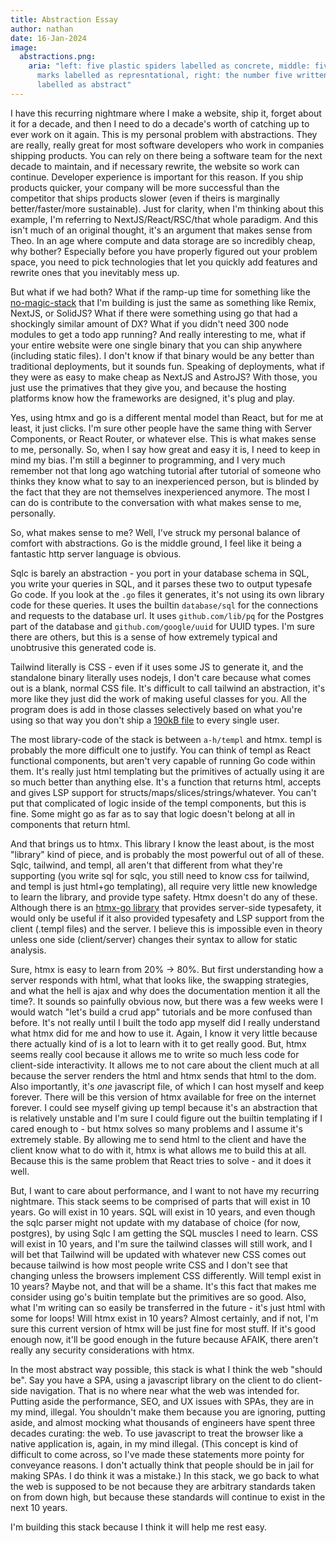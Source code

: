 ```yaml
---
title: Abstraction Essay
author: nathan
date: 16-Jan-2024
image:
  abstractions.png:
    aria: "left: five plastic spiders labelled as concrete, middle: five written in tally
      marks labelled as represntational, right: the number five written arabic numeral,
      labelled as abstract"
---
```


I have this recurring nightmare where I make a website, ship it, forget about it for a
decade, and then I need to do a decade's worth of catching up to ever work on it again.
This is my personal problem with abstractions. They are really, really great for most
software developers who work in companies shipping products. You can rely on there being a
software team for the next decade to maintain, and if necessary rewrite, the website so
work can continue. Developer experience is important for this reason. If you ship products
quicker, your company will be more successful than the competitor that ships products
slower (even if theirs is marginally better/faster/more sustainable). Just for clarity,
when I'm thinking about this example, I'm referring to NextJS/React/RSC/that whole
paradigm. And this isn't much of an original thought, it's an argument that makes sense
from Theo. In an age where compute and data storage are so incredibly cheap, why bother?
Especially before you have properly figured out your problem space, you need to pick
technologies that let you quickly add features and rewrite ones that you inevitably mess
up.

But what if we had both? What if the ramp-up time for something like the
[no-magic-stack](https://github.com/nathan-hello/no-magic-stack) that I'm building is just
the same as something like Remix, NextJS, or SolidJS? What if there were something using
go that had a shockingly similar amount of DX? What if you didn't need 300 node modules to
get a todo app running? And really interesting to me, what if your entire website were one
single binary that you can ship anywhere (including static files). I don't know if that
binary would be any better than traditional deployments, but it sounds fun. Speaking of
deployments, what if they were as easy to make cheap as NextJS and AstroJS? With those,
you just use the primatives that they give you, and because the hosting platforms know how
the frameworks are designed, it's plug and play.

Yes, using htmx and go is a different mental model than React, but for me at least, it
just clicks. I'm sure other people have the same thing with Server Components, or React
Router, or whatever else. This is what makes sense to me, personally. So, when I say how
great and easy it is, I need to keep in mind my bias. I'm still a beginner to programming,
and I very much remember not that long ago watching tutorial after tutorial of someone who
thinks they know what to say to an inexperienced person, but is blinded by the fact that
they are not themselves inexperienced anymore. The most I can do is contribute to the
conversation with what makes sense to me, personally.

So, what makes sense to me? Well, I've struck my personal balance of comfort with
abstractions. Go is the middle ground, I feel like it being a fantastic http server
language is obvious.

Sqlc is barely an abstraction - you port in your database schema in SQL, you write your
queries in SQL, and it parses these two to output typesafe Go code. If you look at the
`.go` files it generates, it's not using its own library code for these queries. It uses
the builtin `database/sql` for the connections and requests to the database url. It uses
`github.com/lib/pq` for the Postgres part of the database and `github.com/google/uuid` for
UUID types. I'm sure there are others, but this is a sense of how extremely typical and
unobtrusive this generated code is.

Tailwind literally is CSS - even if it uses some JS to generate it, and the standalone
binary literally uses nodejs, I don't care because what comes out is a blank, normal CSS
file. It's difficult to call tailwind an abstraction, it's more like they just did the
work of making useful classes for you. All the program does is add in those classes
selectively based on what you're using so that way you don't ship a
[190kB file](https://v1.tailwindcss.com/docs/controlling-file-size) to every single user.

The most library-code of the stack is between `a-h/templ` and htmx. templ is probably the
more difficult one to justify. You can think of templ as React functional components, but
aren't very capable of running Go code within them. It's really just html templating but
the primitives of actually using it are so much better than anything else. It's a function
that returns html, accepts and gives LSP support for structs/maps/slices/strings/whatever.
You can't put that complicated of logic inside of the templ components, but this is fine.
Some might go as far as to say that logic doesn't belong at all in components that return
html.

And that brings us to htmx. This library I know the least about, is the most "library"
kind of piece, and is probably the most powerful out of all of these. Sqlc, tailwind, and
templ, all aren't that different from what they're supporting (you write sql for sqlc, you
still need to know css for tailwind, and templ is just html+go templating), all require
very little new knowledge to learn the library, and provide type safety. Htmx doesn't do
any of these. Although there is an
[htmx-go library](https://github.com/angelofallars/htmx-go) that provides server-side
typesafety, it would only be useful if it also provided typesafety and LSP support from
the client (.templ files) and the server. I believe this is impossible even in theory
unless one side (client/server) changes their syntax to allow for static analysis.

Sure, htmx is easy to learn from 20% -> 80%. But first understanding how a server responds
with html, what that looks like, the swapping strategies, and what the hell is ajax and
why does the documentation mention it all the time?. It sounds so painfully obvious now,
but there was a few weeks were I would watch "let's build a crud app" tutorials and be
more confused than before. It's not really until I built the todo app myself did I really
understand what htmx did for me and how to use it. Again, I know it very little because
there actually kind of is a lot to learn with it to get really good. But, htmx seems
really cool because it allows me to write so much less code for client-side interactivity.
It allows me to not care about the client much at all because the server renders the html
and htmx sends that html to the dom. Also importantly, it's _one_ javascript file, of
which I can host myself and keep forever. There will be this version of htmx available for
free on the internet forever. I could see myself giving up templ because it's an
abstraction that is relatively unstable and I'm sure I could figure out the builtin
templating if I cared enough to - but htmx solves so many problems and I assume it's
extremely stable. By allowing me to send html to the client and have the client know what
to do with it, htmx is what allows me to build this at all. Because this is the same
problem that React tries to solve - and it does it well.

But, I want to care about performance, and I want to not have my recurring nightmare. This
stack seems to be comprised of parts that will exist in 10 years. Go will exist in 10
years. SQL will exist in 10 years, and even though the sqlc parser might not update with
my database of choice (for now, postgres), by using Sqlc I am getting the SQL muscles I
need to learn. CSS will exist in 10 years, and I'm sure the tailwind classes will still
work, and I will bet that Tailwind will be updated with whatever new CSS comes out because
tailwind is how most people write CSS and I don't see that changing unless the browsers
implement CSS differently. Will templ exist in 10 years? Maybe not, and that will be a
shame. It's this fact that makes me consider using go's buitin template but the primitives
are so good. Also, what I'm writing can so easily be transferred in the future - it's just
html with some for loops! Will htmx exist in 10 years? Almost certainly, and if not, I'm
sure this current version of htmx will be just fine for most stuff. If it's good enough
now, it'll be good enough in the future because AFAIK, there aren't really any security
considerations with htmx.

In the most abstract way possible, this stack is what I think the web "should be". Say you
have a SPA, using a javascript library on the client to do client-side navigation. That is
no where near what the web was intended for. Putting aside the performance, SEO, and UX
issues with SPAs, they are in my mind, illegal. You shouldn't make them because you are
ignoring, putting aside, and almost mocking what thousands of engineers have spent three
decades curating: the web. To use javascript to treat the browser like a native
application is, again, in my mind illegal. (This concept is kind of difficult to come
across, so I've made these statements more pointy for conveyance reasons. I don't actually
think that people should be in jail for making SPAs. I do think it was a mistake.) In this
stack, we go back to what the web is supposed to be not because they are arbitrary
standards taken on from down high, but because these standards will continue to exist in
the next 10 years.

I'm building this stack because I think it will help me rest easy.
